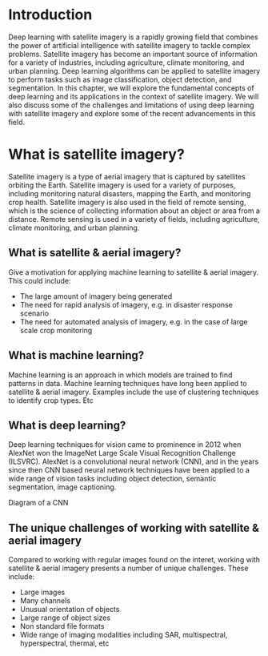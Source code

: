 # Introduction
Deep learning with satellite imagery is a rapidly growing field that combines the power of artificial intelligence with satellite imagery to tackle complex problems. Satellite imagery has become an important source of information for a variety of industries, including agriculture, climate monitoring, and urban planning. Deep learning algorithms can be applied to satellite imagery to perform tasks such as image classification, object detection, and segmentation. In this chapter, we will explore the fundamental concepts of deep learning and its applications in the context of satellite imagery. We will also discuss some of the challenges and limitations of using deep learning with satellite imagery and explore some of the recent advancements in this field.

# What is satellite imagery?

Satellite imagery is a type of aerial imagery that is captured by satellites orbiting the Earth. Satellite imagery is used for a variety of purposes, including monitoring natural disasters, mapping the Earth, and monitoring crop health. Satellite imagery is also used in the field of remote sensing, which is the science of collecting information about an object or area from a distance. Remote sensing is used in a variety of fields, including agriculture, climate monitoring, and urban planning.


## What is satellite & aerial imagery?
Give a motivation for applying machine learning to satellite & aerial imagery. This could include:

- The large amount of imagery being generated
- The need for rapid analysis of imagery, e.g. in disaster response scenario
- The need for automated analysis of imagery, e.g. in the case of large scale crop monitoring

## What is machine learning?
Machine learning is an approach in which models are trained to find patterns in data.
Machine learning techniques have long been applied to satellite & aerial imagery. Examples include the use of clustering techniques to identify crop types. Etc

## What is deep learning?
Deep learning techniques for vision came to prominence in 2012 when AlexNet won the ImageNet Large Scale Visual Recognition Challenge (ILSVRC). AlexNet is a convolutional neural network (CNN), and in the years since then CNN based neural network techniques have been applied to a wide range of vision tasks including object detection, semantic segmentation, image captioning.

Diagram of a CNN

## The unique challenges of working with satellite & aerial imagery
Compared to working with regular images found on the interet, working with satellite & aerial imagery presents a number of unique challenges. These include:

- Large images
- Many channels
- Unusual orientation of objects
- Large range of object sizes
- Non standard file formats
- Wide range of imaging modalities including SAR, multispectral, hyperspectral, thermal, etc



